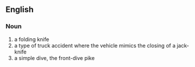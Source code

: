 ==English==
===Noun===
# a folding knife
# a type of truck accident where the vehicle mimics the closing of a jack-knife
# a simple dive, the front-dive pike